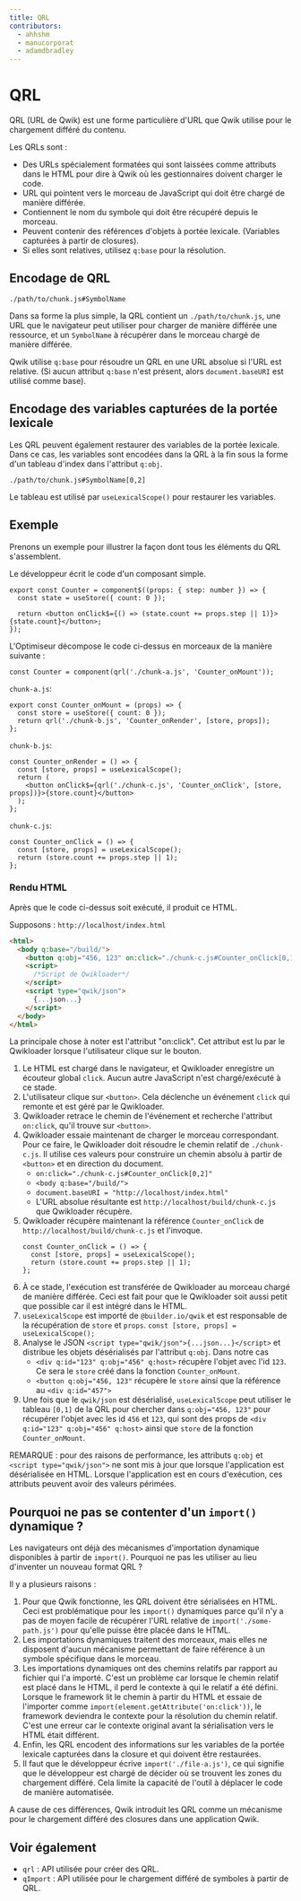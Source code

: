 ```yaml
---
title: QRL
contributors:
  - ahhshm
  - manucorporat
  - adamdbradley
---
```


# QRL

QRL (URL de Qwik) est une forme particulière d'URL que Qwik utilise pour le chargement différé du contenu.

Les QRLs sont :

- Des URLs spécialement formatées qui sont laissées comme attributs dans le HTML pour dire à Qwik où les gestionnaires doivent charger le code.
- URL qui pointent vers le morceau de JavaScript qui doit être chargé de manière différée.
- Contiennent le nom du symbole qui doit être récupéré depuis le morceau.
- Peuvent contenir des références d'objets à portée lexicale. (Variables capturées à partir de closures).
- Si elles sont relatives, utilisez `q:base` pour la résolution.

## Encodage de QRL

```
./path/to/chunk.js#SymbolName
```

Dans sa forme la plus simple, la QRL contient un `./path/to/chunk.js`, une URL que le navigateur peut utiliser pour charger de manière différée une ressource, et un `SymbolName` à récupérer dans le morceau chargé de manière différée.

Qwik utilise `q:base` pour résoudre un QRL en une URL absolue si l'URL est relative. (Si aucun attribut `q:base` n'est présent, alors `document.baseURI` est utilisé comme base).

## Encodage des variables capturées de la portée lexicale

Les QRL peuvent également restaurer des variables de la portée lexicale. Dans ce cas, les variables sont encodées dans la QRL à la fin sous la forme d'un tableau d'index dans l'attribut `q:obj`.

```
./path/to/chunk.js#SymbolName[0,2]
```

Le tableau est utilisé par `useLexicalScope()` pour restaurer les variables.

## Exemple

Prenons un exemple pour illustrer la façon dont tous les éléments du QRL s'assemblent.

Le développeur écrit le code d'un composant simple.

```tsx
export const Counter = component$((props: { step: number }) => {
  const state = useStore({ count: 0 });

  return <button onClick$={() => (state.count += props.step || 1)}>{state.count}</button>;
});
```

L'Optimiseur décompose le code ci-dessus en morceaux de la manière suivante :

```tsx
const Counter = component(qrl('./chunk-a.js', 'Counter_onMount'));
```

`chunk-a.js`:

```tsx
export const Counter_onMount = (props) => {
  const store = useStore({ count: 0 });
  return qrl('./chunk-b.js', 'Counter_onRender', [store, props]);
};
```

`chunk-b.js`:

```tsx
const Counter_onRender = () => {
  const [store, props] = useLexicalScope();
  return (
    <button onClick$={qrl('./chunk-c.js', 'Counter_onClick', [store, props])}>{store.count}</button>
  );
};
```

`chunk-c.js`:

```tsx
const Counter_onClick = () => {
  const [store, props] = useLexicalScope();
  return (store.count += props.step || 1);
};
```

### Rendu HTML

Après que le code ci-dessus soit exécuté, il produit ce HTML.

Supposons : `http://localhost/index.html`

```html
<html>
  <body q:base="/build/">
    <button q:obj="456, 123" on:click="./chunk-c.js#Counter_onClick[0,1]">0</button>
    <script>
      /*Script de Qwikloader*/
    </script>
    <script type="qwik/json">
      {...json...}
    </script>
  </body>
</html>
```

La principale chose à noter est l'attribut "on:click". Cet attribut est lu par le Qwikloader lorsque l'utilisateur clique sur le bouton.

1. Le HTML est chargé dans le navigateur, et Qwikloader enregistre un écouteur global `click`. Aucun autre JavaScript n'est chargé/exécuté à ce stade.
2. L'utilisateur clique sur `<button>`. Cela déclenche un événement `click` qui remonte et est géré par le Qwikloader.
3. Qwikloader retrace le chemin de l'événement et recherche l'attribut `on:click`, qu'il trouve sur `<button>`.
4. Qwikloader essaie maintenant de charger le morceau correspondant. Pour ce faire, le Qwikloader doit résoudre le chemin relatif de `./chunk-c.js`. Il utilise ces valeurs pour construire un chemin absolu à partir de `<button>` et en direction du document.
   - `on:click="./chunk-c.js#Counter_onClick[0,2]"`
   - `<body q:base="/build/">`
   - `document.baseURI = "http://localhost/index.html"`
   - L'URL absolue résultante est `http://localhost/build/chunk-c.js` que Qwikloader récupère.
5. Qwikloader récupère maintenant la référence `Counter_onClick` de `http://localhost/build/chunk-c.js` et l'invoque.
   ```tsx
   const Counter_onClick = () => {
     const [store, props] = useLexicalScope();
     return (store.count += props.step || 1);
   };
   ```
6. À ce stade, l'exécution est transférée de Qwikloader au morceau chargé de manière différée. Ceci est fait pour que le Qwikloader soit aussi petit que possible car il est intégré dans le HTML.
7. `useLexicalScope` est importé de `@builder.io/qwik` et est responsable de la récupération de `store` et `props`.
   `const [store, props] = useLexicalScope();`
8. Analyse le JSON `<script type="qwik/json">{...json...}</script>` et distribue les objets désérialisés par l'attribut `q:obj`. Dans notre cas
   - `<div q:id="123" q:obj="456" q:host>` récupère l'objet avec l'id `123`. Ce sera le `store` créé dans la fonction `Counter_onMount`.
   - `<button q:obj="456, 123"` récupère le `store` ainsi que la référence au `<div q:id="457">`
9. Une fois que le `qwik/json` est désérialisé, `useLexicalScope` peut utiliser le tableau `[0,1]` de la QRL pour chercher dans `q:obj="456, 123"` pour récupérer l'objet avec les id `456` et `123`, qui sont des props de `<div q:id="123" q:obj="456" q:host>` ainsi que `store` de la fonction `Counter_onMount`.

REMARQUE : pour des raisons de performance, les attributs `q:obj` et `<script type="qwik/json">` ne sont mis à jour que lorsque l'application est désérialisée en HTML. Lorsque l'application est en cours d'exécution, ces attributs peuvent avoir des valeurs périmées.

## Pourquoi ne pas se contenter d'un `import()` dynamique ?

Les navigateurs ont déjà des mécanismes d'importation dynamique disponibles à partir de `import()`. Pourquoi ne pas les utiliser au lieu d'inventer un nouveau format QRL ?

Il y a plusieurs raisons :

1. Pour que Qwik fonctionne, les QRL doivent être sérialisées en HTML. Ceci est problématique pour les `import()` dynamiques parce qu'il n'y a pas de moyen facile de récupérer l'URL relative de `import('./some-path.js')` pour qu'elle puisse être placée dans le HTML.
2. Les importations dynamiques traitent des morceaux, mais elles ne disposent d'aucun mécanisme permettant de faire référence à un symbole spécifique dans le morceau.
3. Les importations dynamiques ont des chemins relatifs par rapport au fichier qui l'a importé. C'est un problème car lorsque le chemin relatif est placé dans le HTML, il perd le contexte à qui le relatif a été défini. Lorsque le framework lit le chemin à partir du HTML et essaie de l'importer comme `import(element.getAttribute('on:click'))`, le framework deviendra le contexte pour la résolution du chemin relatif. C'est une erreur car le contexte original avant la sérialisation vers le HTML était différent.
4. Enfin, les QRL encodent des informations sur les variables de la portée lexicale capturées dans la closure et qui doivent être restaurées.
5. Il faut que le développeur écrive `import('./file-a.js')`, ce qui signifie que le développeur est chargé de décider où se trouvent les zones du chargement différé. Cela limite la capacité de l'outil à déplacer le code de manière automatisée.

A cause de ces différences, Qwik introduit les QRL comme un mécanisme pour le chargement différé des closures dans une application Qwik.

## Voir également

- `qrl` : API utilisée pour créer des QRL.
- `qImport` : API utilisée pour le chargement différé de symboles à partir de QRL.
